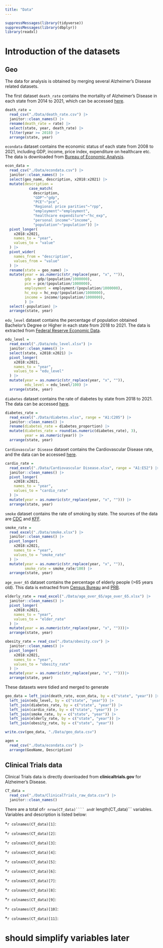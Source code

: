 ```yaml
---
title: "Data"
---
```


```r
suppressMessages(library(tidyverse))
suppressMessages(library(dbplyr))
library(readxl)
```

# Introduction of the datasets

## Geo
The data for analysis is obtained by merging several Alzheimer's Disease related datasets.

The first dataset `death_rate` contains the mortality of Alzheimer’s Disease in each state from 2014 to 2021, which can be accessed [here](https://www.cdc.gov/nchs/pressroom/sosmap/alzheimers_mortality/alzheimers_disease.htm).
```r
death_rate = 
  read_csv("./Data/death_rate.csv") |>
  janitor::clean_names() |>
  rename(death_rate = rate) |>
  select(state, year, death_rate) |>
  filter(year >= 2018) |>
  arrange(state, year)
```

`econdata` dataset contains the economic status of each state from 2008 to 2021, including GDP, income, price index, expenditure on healthcare etc. The data is downloaded from [Bureau of Economic Analysis](https://apps.bea.gov/iTable/?reqid=70&step=1&acrdn=2&_gl=1*14uawee*_ga*MzQ4ODY3MjA1LjE3MDEzMTIzMDc.*_ga_J4698JNNFT*MTcwMTMxMjMwNi4xLjEuMTcwMTMxMjM4OS4wLjAuMA..#eyJhcHBpZCI6NzAsInN0ZXBzIjpbMSwyOSwyNSwzMSwyNiwyNywzMF0sImRhdGEiOltbIlRhYmxlSWQiLCI2MDAiXSxbIk1ham9yX0FyZWEiLCIwIl0sWyJTdGF0ZSIsWyIwIl1dLFsiQXJlYSIsWyJYWCJdXSxbIlN0YXRpc3RpYyIsWyItMSJdXSxbIlVuaXRfb2ZfbWVhc3VyZSIsIkxldmVscyJdLFsiWWVhciIsWyItMSJdXSxbIlllYXJCZWdpbiIsIi0xIl0sWyJZZWFyX0VuZCIsIi0xIl1dfQ==).
```r
econ_data = 
  read_csv("./Data/econdata.csv") |>
  janitor::clean_names() |>
  select(geo_name, description, x2018:x2021) |>
  mutate(description = 
           case_match(
             description,
             "GDP"~"gdp",
             "PCE"~"pce",
             "Regional price parities"~"rpp",
             "employment"~"employment",
             "healthcare expenditure"~"hc_exp",
             "personal income"~"income",
             "population"~"population")) |>
  pivot_longer(
    x2018:x2021,
    names_to = "year",
    values_to = "value"
  ) |>
  pivot_wider(
    names_from = "description",
    values_from = "value"
  ) |>
  rename(state = geo_name) |>
  mutate(year = as.numeric(str_replace(year, "x", "")),
         gdp = gdp/(population/1000000),
         pce = pce/(population/1000000),
         employment = employment/(population/1000000),
         hc_exp = hc_exp/(population/1000000),
         income = income/(population/1000000),
         ) |>
  select(-population) |>
  arrange(state, year)
```

`edu_level` dataset contains the percentage of population obtained Bachelor's Degree or Higher in each state from 2018 to 2021. The data is extracted from [Federal Reserve Economic Data](https://fred.stlouisfed.org/release/tables?rid=330&eid=391444&od=2018-01-01#).
```r
edu_level = 
  read_excel("./Data/edu_level.xlsx") |>
  janitor::clean_names() |>
  select(state, x2018:x2021) |>
  pivot_longer(
    x2018:x2021,
    names_to = "year",
    values_to = "edu_level"
  ) |>
  mutate(year = as.numeric(str_replace(year, "x", "")),
         edu_level = edu_level/100) |>
  arrange(state, year)
```

`diabetes` dataset contains the rate of diabetes by state from 2018 to 2021. The data can be accessed [here](https://www.kff.org/other/state-indicator/adults-with-diabetes/?currentTimeframe=1&sortModel=%7B%22colId%22:%22Location%22,%22sort%22:%22asc%22%7D).
```r
diabetes_rate = 
  read_excel("./Data/diabetes.xlsx", range = "A1:C205") |>
  janitor::clean_names() |>
  rename(diabetes_rate = diabetes_proportion) |>
  mutate(diabetes_rate = round(as.numeric(diabetes_rate), 3),
         year = as.numeric(year)) |>
  arrange(state, year)
```

`Cardiovascular Disease` dataset contains the Cardiovascular Disease rate, and the data can be accessed [here](https://www.kff.org/other/state-indicator/percent-of-adults-with-cardiovascular-disease-by-sex/?currentTimeframe=1&sortModel=%7B%22colId%22:%22Location%22,%22sort%22:%22asc%22%7D).
```r
cardio_rate = 
  read_excel("./Data/Cardiovascular Disease.xlsx", range = "A1:E52") |>
  janitor::clean_names() |>
  pivot_longer(
    x2018:x2021,
    names_to = "year",
    values_to = "cardio_rate"
  ) |>
  mutate(year = as.numeric(str_replace(year, "x", ""))) |>
  arrange(state, year)
```

`smoke` dataset contains the rate of smoking by state. The sources of the data are [CDC](https://www.cdc.gov/tobacco/data_statistics/fact_sheets/adult_data/cig_smoking/index.htm) and [KFF](https://www.kff.org/other/state-indicator/smoking-adults-by-sex/?currentTimeframe=2&sortModel=%7B%22colId%22:%22Location%22,%22sort%22:%22asc%22%7D).
```r
smoke_rate =
  read_excel("./Data/smoke.xlsx") |>
  janitor::clean_names() |>
  pivot_longer(
    x2018:x2021,
    names_to = "year",
    values_to = "smoke_rate"
  ) |>
  mutate(year = as.numeric(str_replace(year, "x", "")),
         smoke_rate = smoke_rate/100) |>
  arrange(state, year)
```

`age_over_65` dataset contains the percentage of elderly people (>65 years old). This data is extracted from [Census Bureau](https://data.census.gov/table/ACSDP1Y2021.DP05?g=010XX00US$0400000&moe=false) and [PRB](https://www.prb.org/resources/which-us-states-are-the-oldest/).
```r
elderly_rate = read_excel("./Data/age_over_65/age_over_65.xlsx") |>
  janitor::clean_names() |>
  pivot_longer(
    x2018:x2021,
    names_to = "year",
    values_to = "elder_rate"
  ) |>
  mutate(year = as.numeric(str_replace(year, "x", "")))|>
  arrange(state, year)
```

```r
obesity_rate = read_csv("./Data/obesity.csv") |>
  janitor::clean_names() |>
  pivot_longer(
    x2018:x2021,
    names_to = "year",
    values_to = "obesity_rate"
  ) |>
  mutate(year = as.numeric(str_replace(year, "x", "")))|>
  arrange(state, year)
```

These datasets were tidied and merged to generate
```r
geo_data = left_join(death_rate, econ_data, by = c("state", "year")) |>
  left_join(edu_level, by = c("state", "year")) |>
  left_join(diabetes_rate, by = c("state", "year")) |>
  left_join(cardio_rate, by = c("state", "year")) |>
  left_join(smoke_rate, by = c("state", "year")) |>
  left_join(elderly_rate, by = c("state", "year")) |>
  left_join(obesity_rate, by = c("state", "year"))
```

```r
write.csv(geo_data, "./Data/geo_data.csv")
```


```r
agen = 
  read_csv("./Data/econdata.csv") |>
  arrange(GeoName, Description)
```








## Clinical Trials data
Clinical Trials data is directly downloaded from **clinicaltrials.gov** for Alzheimer's Disease.
```r
CT_data = 
  read_csv("./Data/ClinicalTrials_raw_data.csv") |>
  janitor::clean_names() 
```
There are a total of```r nrow(CT_data)```` and ```r length(CT_data)``` variables. Variables and description is listed below:

*```r colnames(CT_data)[1]```: 

*```r colnames(CT_data)[2]```: 

*```r colnames(CT_data)[3]```: 

*```r colnames(CT_data)[4]```:

*```r colnames(CT_data)[5]```:

*```r colnames(CT_data)[6]```:

*```r colnames(CT_data)[7]```:

*```r colnames(CT_data)[8]```:

*```r colnames(CT_data)[9]```:

*```r colnames(CT_data)[10]```:

*```r colnames(CT_data)[11]```:

# should simplify variables later 
